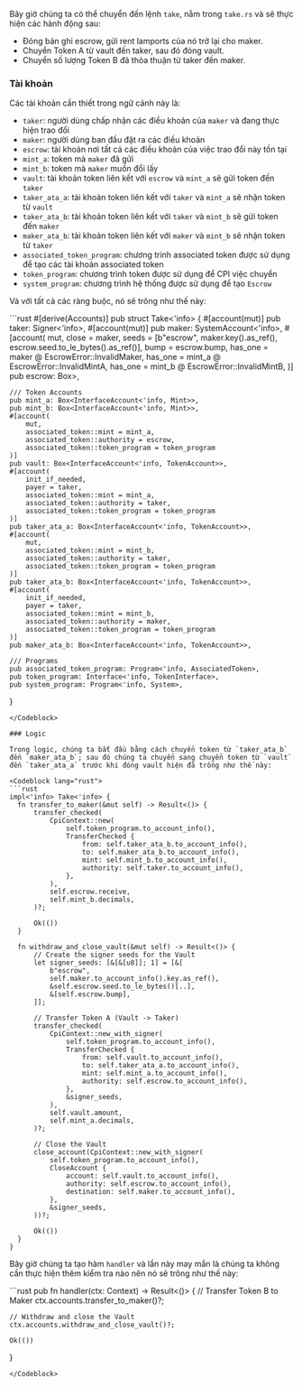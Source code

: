 
<ArticleSection name="Take" id="take" level="h2" />

Bây giờ chúng ta có thể chuyển đến lệnh `take`, nằm trong `take.rs` và sẽ thực hiện các hành động sau:

- Đóng bản ghi escrow, gửi rent lamports của nó trở lại cho maker.
- Chuyển Token A từ vault đến taker, sau đó đóng vault.
- Chuyển số lượng Token B đã thỏa thuận từ taker đến maker.

### Tài khoản

Các tài khoản cần thiết trong ngữ cảnh này là:

- `taker`: người dùng chấp nhận các điều khoản của `maker` và đang thực hiện trao đổi
- `maker`: người dùng ban đầu đặt ra các điều khoản
- `escrow`: tài khoản nơi tất cả các điều khoản của việc trao đổi này tồn tại
- `mint_a`: token mà `maker` đã gửi
- `mint_b`: token mà `maker` muốn đổi lấy
- `vault`: tài khoản token liên kết với `escrow` và `mint_a` sẽ gửi token đến `taker`
- `taker_ata_a`: tài khoản token liên kết với `taker` và `mint_a` sẽ nhận token từ `vault`
- `taker_ata_b`: tài khoản token liên kết với `taker` và `mint_b` sẽ gửi token đến `maker`
- `maker_ata_b`: tài khoản token liên kết với `maker` và `mint_b` sẽ nhận token từ `taker`
- `associated_token_program`: chương trình associated token được sử dụng để tạo các tài khoản associated token
- `token_program`: chương trình token được sử dụng để CPI việc chuyển
- `system_program`: chương trình hệ thống được sử dụng để tạo `Escrow`

Và với tất cả các ràng buộc, nó sẽ trông như thế này:

<Codeblock lang="rust">
  ```rust
#[derive(Accounts)]
pub struct Take<'info> {
    #[account(mut)]
    pub taker: Signer<'info>,
    #[account(mut)]
    pub maker: SystemAccount<'info>,
    #[account(
        mut,
        close = maker,
        seeds = [b"escrow", maker.key().as_ref(), escrow.seed.to_le_bytes().as_ref()],
        bump = escrow.bump,
        has_one = maker @ EscrowError::InvalidMaker,
        has_one = mint_a @ EscrowError::InvalidMintA,
        has_one = mint_b @ EscrowError::InvalidMintB,
    )]
    pub escrow: Box<Account<'info, Escrow>>,

    /// Token Accounts
    pub mint_a: Box<InterfaceAccount<'info, Mint>>,
    pub mint_b: Box<InterfaceAccount<'info, Mint>>,
    #[account(
        mut,
        associated_token::mint = mint_a,
        associated_token::authority = escrow,
        associated_token::token_program = token_program
    )]
    pub vault: Box<InterfaceAccount<'info, TokenAccount>>,
    #[account(
        init_if_needed,
        payer = taker,
        associated_token::mint = mint_a,
        associated_token::authority = taker,
        associated_token::token_program = token_program
    )]
    pub taker_ata_a: Box<InterfaceAccount<'info, TokenAccount>>,
    #[account(
        mut,
        associated_token::mint = mint_b,
        associated_token::authority = taker,
        associated_token::token_program = token_program
    )]
    pub taker_ata_b: Box<InterfaceAccount<'info, TokenAccount>>,
    #[account(
        init_if_needed,
        payer = taker,
        associated_token::mint = mint_b,
        associated_token::authority = maker,
        associated_token::token_program = token_program
    )]
    pub maker_ata_b: Box<InterfaceAccount<'info, TokenAccount>>,

    /// Programs
    pub associated_token_program: Program<'info, AssociatedToken>,
    pub token_program: Interface<'info, TokenInterface>,
    pub system_program: Program<'info, System>,

}

```
</Codeblock>

### Logic

Trong logic, chúng ta bắt đầu bằng cách chuyển token từ `taker_ata_b` đến `maker_ata_b`; sau đó chúng ta chuyển sang chuyển token từ `vault` đến `taker_ata_a` trước khi đóng vault hiện đã trống như thế này:

<Codeblock lang="rust">
```rust
impl<'info> Take<'info> {
  fn transfer_to_maker(&mut self) -> Result<()> {
      transfer_checked(
          CpiContext::new(
              self.token_program.to_account_info(),
              TransferChecked {
                  from: self.taker_ata_b.to_account_info(),
                  to: self.maker_ata_b.to_account_info(),
                  mint: self.mint_b.to_account_info(),
                  authority: self.taker.to_account_info(),
              },
          ),
          self.escrow.receive,
          self.mint_b.decimals,
      )?;

      Ok(())
  }

  fn withdraw_and_close_vault(&mut self) -> Result<()> {
      // Create the signer seeds for the Vault
      let signer_seeds: [&[&[u8]]; 1] = [&[
          b"escrow",
          self.maker.to_account_info().key.as_ref(),
          &self.escrow.seed.to_le_bytes()[..],
          &[self.escrow.bump],
      ]];

      // Transfer Token A (Vault -> Taker)
      transfer_checked(
          CpiContext::new_with_signer(
              self.token_program.to_account_info(),
              TransferChecked {
                  from: self.vault.to_account_info(),
                  to: self.taker_ata_a.to_account_info(),
                  mint: self.mint_a.to_account_info(),
                  authority: self.escrow.to_account_info(),
              },
              &signer_seeds,
          ),
          self.vault.amount,
          self.mint_a.decimals,
      )?;

      // Close the Vault
      close_account(CpiContext::new_with_signer(
          self.token_program.to_account_info(),
          CloseAccount {
              account: self.vault.to_account_info(),
              authority: self.escrow.to_account_info(),
              destination: self.maker.to_account_info(),
          },
          &signer_seeds,
      ))?;

      Ok(())
  }
}
```

</Codeblock>

Bây giờ chúng ta tạo hàm `handler` và lần này may mắn là chúng ta không cần thực hiện thêm kiểm tra nào nên nó sẽ trông như thế này:

<Codeblock lang="rust">
```rust
pub fn handler(ctx: Context<Take>) -> Result<()> {
    // Transfer Token B to Maker
    ctx.accounts.transfer_to_maker()?;

    // Withdraw and close the Vault
    ctx.accounts.withdraw_and_close_vault()?;

    Ok(())

}

```
</Codeblock>
